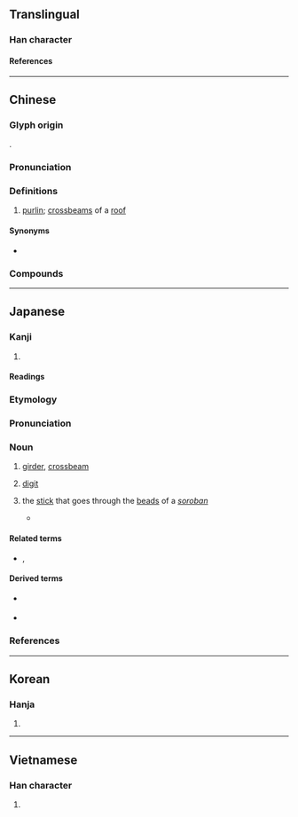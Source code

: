 {{also|航}}
{{character info}}
==Translingual==

===Han character===
{{Han char|rn=75|rad=木|as=06|sn=10|four=41921|canj=DHON|ids=⿰木行}}

====References====
{{Han ref|kx=0525.010|dkj=14754|dj=0913.060|hdz=21201.090|uh=6841}}

----

==Chinese==
{{zh-forms}}

===Glyph origin===
{{Han etym}}
{{Han compound|木|行|c1=s|c2=p|ls=psc}}.

===Pronunciation===
{{zh-pron
|m=héng,háng
|c=haang4,hang4,hong4,hong6
|md=hóng
|mc=y
|oc=y
|ma=
|cat=n
}}

===Definitions===
{{zh-hanzi}}

# [[purlin]]; [[crossbeam]]s of a [[roof]]

====Synonyms====
* {{q|Min Dong}} {{zh-l|桁桁}}

===Compounds===
{{zh-der|帆桁|桁架|桁楊|桁端|長桁}}

----

==Japanese==

===Kanji===
{{ja-kanji|grade=|rs=木06}}

# {{rfdef|ja|sort=木06}}

====Readings====
{{ja-readings
|goon=ぎょう<ぎやう, ごう<がう
|kanon=こう<かう
|kun=けた-
}}

===Etymology===
{{wikipedia|lang=ja|桁 (建築)}}
{{ja-kanjitab|けた|yomi=k}}
{{rfe|ja}}

===Pronunciation===
{{ja-pron|けた|acc=0|acc_ref=DJR}}

===Noun===
{{ja-noun|けた}}

# {{lb|ja|construction|sort=けた}} [[girder]], [[crossbeam]] {{rfquote-sense|ja}}
# {{lb|ja|arithmetic|sort=けた}} [[digit]] {{rfclarify|ja}}
#: {{ja-usex|'''桁'''溢れ|'''けた'''あふれ|'''digit''' overflow}}
#: {{ja-usex|二%十%進法 で は 八%千 で 四 '''桁''' に 達する。|に%じっ%しんぽう で は はっ%せん で よん '''けた''' に たっする。|In the vigesimal scale, it reaches four '''digits''' at eight thousand.}}
# the [[stick]] that goes through the [[bead]]s of a ''[[soroban]]''
#* {{RQ:ja:AB|000129/files/45245_22007}}
#*: {{ja-usex|[[彼]]と[[我れ]]との[[相%違]]は、いわば[[桁違い|十露%盤の'''桁'''が違っている]]だけで、喜%助の[[ありがたがる]]二%百%[[文]]に[[相%当]]する[[貯%蓄]]だに、[[こっち]]はないのである。|^かれ と われ と の そう%い は、いわば そろ%ばん の '''けた''' が ちがっている だけ で、^き%すけ の ありがたがる に%ひゃく%-もん に そう%とう する ちょ%ちく だ に、こっち は ない の で ある。|You can say the only difference between us is a '''digit''' on the abacus. Shobei had no such thing as the 200-''mon'' worth of extra funds that was giving Kisuke so much pleasure.<ref>{{R:en:Takasebune}}</ref>}}

====Related terms====
* {{sense|girder}} {{ja-r|梁|はり|gloss=[[beam]]}}, {{ja-r|棟|むね|gloss=[[ridge]]}}

====Derived terms====
* {{sense|girder}} {{ja-r|橋%桁|はし%げた|gloss=[[bridge girder]]}}
* {{sense|digit}} {{ja-r|桁%外れ|けた%はずれ|gloss=[[incalculable]]}}

===References===
<references />

----

==Korean==

===Hanja===
{{ko-hanja|hangeul=[[항]], [[형]]|eumhun=|rv=hang, hyeong|mr=hang, hyŏng|y=hang, hyeng}}

# {{rfdef|ko|sort=木06}}

----

==Vietnamese==

===Han character===
{{vi-readings|rs=木06|reading=hành}}

# {{rfdef|vi|sort=木06}}